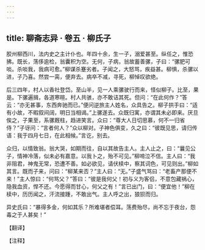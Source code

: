 ```yaml
---
---
---
```

title: 聊斋志异 · 卷五 · 柳氏子
---

胶州柳西川，法内史之主计仆也。年四十余，生一子，溺爱甚至。纵任之，惟恐拂。既长，荡侈逾检，翁囊积为空。无何，子病，翁故蓄善骡，子曰：“骡肥可啖。杀啖我，我病可愈。”柳谋杀蹇劣者。子闻之，大怒骂，疾益甚。柳惧，杀骡以进，子乃喜。然尝一脔，便弃去。病卒不减，寻死，柳悼叹欲绝。

后三四年，村人以香社登岱。至山半，见一人乘骡驶行而来，怪似柳子。比至，果是。下骡遍揖，各道寒暄。村人共骇，亦不敢诘其死。但问：“在此何作？”答云：“亦无甚事，东西奔驰而已。”便问逆旅主人姓名，众具告之。柳子拱手曰：“适有小故，不暇叙间阔，明日当相谒。”上骡遂去。众既归寓，亦谓其未必即来。厌旦俟之，子果至，系骡厩柱，趋进笑言。众曰：“尊大人日切思慕，何不一归省侍？”子讶问：“言者何人？”众以柳对。子神色俱变，久之曰：“彼既见思，请归传语：我于四月七日，在此相候。”言讫，别去。

众归，以情致翁。翁大哭，如期而往，自以其故告主人。主人止之，曰：“曩见公子，情神冷落，似未必有嘉意。以我卜之，殆不可见。”柳啼泣不信。主人曰：“我非阻君，神鬼无常，恐遭不善。如必欲见，请伏椟中，察其词色，可见则出。”柳如其言。既而子来，问曰：“柳某来否？”主人曰：“无。”子盛气骂曰：“老畜产那便不来！”主人惊曰：“何骂父？”答曰：“彼是我何父！初与义为客侣，不意包藏祸心，隐我血资，悍不还。今愿得而甘心，何父之有！”言已出门，曰：“便宜他！”柳在椟中，历历闻之，汗流接踵，不敢出气。主人呼之出，狼狈而归。

异史氏曰：“暴得多金，何如其乐？所难堪者偿耳。荡费殆尽，尚不忘于夜台，怨毒之于人甚矣！”

【翻译】

【注释】

